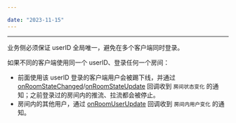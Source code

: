 ```yaml
---

date: "2023-11-15"
---
```


<Title>使用 Express SDK 时，如果不同的客户端使用同一个userID 登录房间，会出现什么问题？</Title>



- - -

<Warning title="注意">


业务侧必须保证 userID 全局唯一，避免在多个客户端同时登录。

</Warning>



如果不同的客户端使用同一个 userID、登录任何一个房间：

- 前面使用该 userID 登录的客户端用户会被踢下线，并通过 [onRoomStateChanged](https://doc-zh.zego.im/article/api?doc=Express_Video_SDK_API~java_android~class~IZegoEventHandler#on-room-state-changed)/[onRoomStateUpdate](https://doc-zh.zego.im/article/api?doc=Express_Video_SDK_API~java_android~class~IZegoEventHandler#on-room-state-update) 回调收到 `房间状态变化` 的通知；之前登录过的房间内的推流、拉流都会被停止。
- 房间内的其他用户，通过 [onRoomUserUpdate](https://doc-zh.zego.im/article/api?doc=Express_Video_SDK_API~java_android~class~IZegoEventHandler#on-room-user-update) 回调收到 `房间内用户变化` 的通知。



